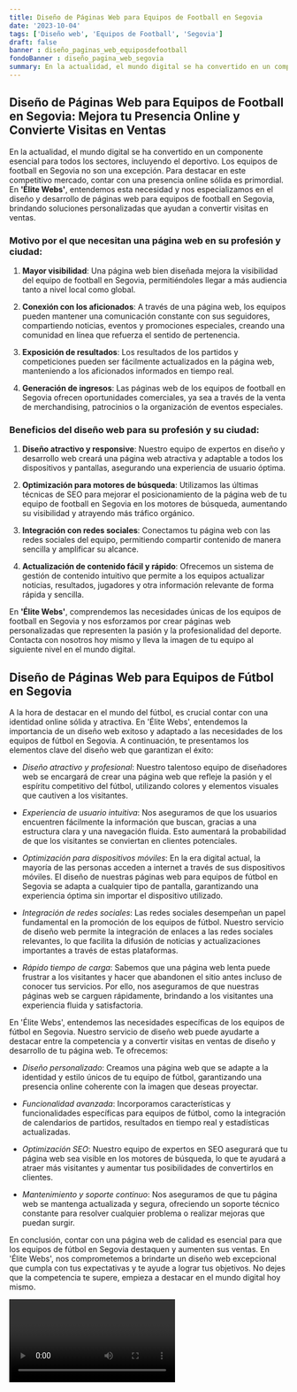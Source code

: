 ```yaml
---
title: Diseño de Páginas Web para Equipos de Football en Segovia
date: '2023-10-04'
tags: ['Diseño web', 'Equipos de Football', 'Segovia']
draft: false
banner : diseño_paginas_web_equiposdefootball
fondoBanner : diseño_pagina_web_segovia
summary: En la actualidad, el mundo digital se ha convertido en un componente esencial para todos los sectores, incluyendo el deportivo. Los equipos de football en Segovia no son una excepción. Para destacar en este competitivo mercado, contar con una presencia online sólida es primordial. En 'Élite Webs', entendemos esta necesidad y nos especializamos en el diseño y desarrollo de páginas web para equipos de football en Segovia, brindando soluciones personalizadas que ayudan a convertir visitas en ventas.
---
```


## Diseño de Páginas Web para Equipos de Football en Segovia: Mejora tu Presencia Online y Convierte Visitas en Ventas

En la actualidad, el mundo digital se ha convertido en un componente esencial para todos los sectores, incluyendo el deportivo. Los equipos de football en Segovia no son una excepción. Para destacar en este competitivo mercado, contar con una presencia online sólida es primordial. En **'Élite Webs'**, entendemos esta necesidad y nos especializamos en el diseño y desarrollo de páginas web para equipos de football en Segovia, brindando soluciones personalizadas que ayudan a convertir visitas en ventas.

### Motivo por el que necesitan una página web en su profesión y ciudad:

1. **Mayor visibilidad**: Una página web bien diseñada mejora la visibilidad del equipo de football en Segovia, permitiéndoles llegar a más audiencia tanto a nivel local como global.

2. **Conexión con los aficionados**: A través de una página web, los equipos pueden mantener una comunicación constante con sus seguidores, compartiendo noticias, eventos y promociones especiales, creando una comunidad en línea que refuerza el sentido de pertenencia.

3. **Exposición de resultados**: Los resultados de los partidos y competiciones pueden ser fácilmente actualizados en la página web, manteniendo a los aficionados informados en tiempo real.

4. **Generación de ingresos**: Las páginas web de los equipos de football en Segovia ofrecen oportunidades comerciales, ya sea a través de la venta de merchandising, patrocinios o la organización de eventos especiales.

### Beneficios del diseño web para su profesión y su ciudad:

1. **Diseño atractivo y responsive**: Nuestro equipo de expertos en diseño y desarrollo web creará una página web atractiva y adaptable a todos los dispositivos y pantallas, asegurando una experiencia de usuario óptima.

2. **Optimización para motores de búsqueda**: Utilizamos las últimas técnicas de SEO para mejorar el posicionamiento de la página web de tu equipo de football en Segovia en los motores de búsqueda, aumentando su visibilidad y atrayendo más tráfico orgánico.

3. **Integración con redes sociales**: Conectamos tu página web con las redes sociales del equipo, permitiendo compartir contenido de manera sencilla y amplificar su alcance.

4. **Actualización de contenido fácil y rápido**: Ofrecemos un sistema de gestión de contenido intuitivo que permite a los equipos actualizar noticias, resultados, jugadores y otra información relevante de forma rápida y sencilla.

En **'Élite Webs'**, comprendemos las necesidades únicas de los equipos de football en Segovia y nos esforzamos por crear páginas web personalizadas que representen la pasión y la profesionalidad del deporte. Contacta con nosotros hoy mismo y lleva la imagen de tu equipo al siguiente nivel en el mundo digital.

<GifSeo />

<Cta />

## Diseño de Páginas Web para Equipos de Fútbol en Segovia

A la hora de destacar en el mundo del fútbol, es crucial contar con una identidad online sólida y atractiva. En 'Élite Webs', entendemos la importancia de un diseño web exitoso y adaptado a las necesidades de los equipos de fútbol en Segovia. A continuación, te presentamos los elementos clave del diseño web que garantizan el éxito:

- *Diseño atractivo y profesional*: Nuestro talentoso equipo de diseñadores web se encargará de crear una página web que refleje la pasión y el espíritu competitivo del fútbol, utilizando colores y elementos visuales que cautiven a los visitantes.

- *Experiencia de usuario intuitiva*: Nos aseguramos de que los usuarios encuentren fácilmente la información que buscan, gracias a una estructura clara y una navegación fluida. Esto aumentará la probabilidad de que los visitantes se conviertan en clientes potenciales.

- *Optimización para dispositivos móviles*: En la era digital actual, la mayoría de las personas acceden a internet a través de sus dispositivos móviles. El diseño de nuestras páginas web para equipos de fútbol en Segovia se adapta a cualquier tipo de pantalla, garantizando una experiencia óptima sin importar el dispositivo utilizado.

- *Integración de redes sociales*: Las redes sociales desempeñan un papel fundamental en la promoción de los equipos de fútbol. Nuestro servicio de diseño web permite la integración de enlaces a las redes sociales relevantes, lo que facilita la difusión de noticias y actualizaciones importantes a través de estas plataformas.

- *Rápido tiempo de carga*: Sabemos que una página web lenta puede frustrar a los visitantes y hacer que abandonen el sitio antes incluso de conocer tus servicios. Por ello, nos aseguramos de que nuestras páginas web se carguen rápidamente, brindando a los visitantes una experiencia fluida y satisfactoria.

En 'Élite Webs', entendemos las necesidades específicas de los equipos de fútbol en Segovia. Nuestro servicio de diseño web puede ayudarte a destacar entre la competencia y a convertir visitas en ventas de diseño y desarrollo de tu página web. Te ofrecemos:

- *Diseño personalizado*: Creamos una página web que se adapte a la identidad y estilo únicos de tu equipo de fútbol, garantizando una presencia online coherente con la imagen que deseas proyectar.

- *Funcionalidad avanzada*: Incorporamos características y funcionalidades específicas para equipos de fútbol, como la integración de calendarios de partidos, resultados en tiempo real y estadísticas actualizadas.

- *Optimización SEO*: Nuestro equipo de expertos en SEO asegurará que tu página web sea visible en los motores de búsqueda, lo que te ayudará a atraer más visitantes y aumentar tus posibilidades de convertirlos en clientes.

- *Mantenimiento y soporte continuo*: Nos aseguramos de que tu página web se mantenga actualizada y segura, ofreciendo un soporte técnico constante para resolver cualquier problema o realizar mejoras que puedan surgir.

En conclusión, contar con una página web de calidad es esencial para que los equipos de fútbol en Segovia destaquen y aumenten sus ventas. En 'Élite Webs', nos comprometemos a brindarte un diseño web excepcional que cumpla con tus expectativas y te ayude a lograr tus objetivos. No dejes que la competencia te supere, empieza a destacar en el mundo digital hoy mismo.

<Video />

<CtaBot job='Equipos de Football' city='Segovia'/>

<Gmaps query='Segovia+españa+maps' />